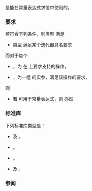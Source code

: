 {{cpp/named req/title|ConstexprIterator|notes={{mark since c++20}}}}
{{cpp/named req/navbar}}

{{named req/core|ConstexprIterator}}是能在常量表达式求值中使用的{{named req|Iterator}}。

===要求===
若符合下列条件，则类型 {{c|It}} 满足{{named req/core|ConstexprIterator}}

* 类型 {{c|It}} 满足某个迭代器具名要求 {{named req/core|MeowIterator}}

而对于每个
* {{c|purr}}，为 {{named req/core|MeowIterator}} 在 {{c|It}} 上要求支持的操作，
* {{c|kittens...}}，为一组 {{c|purr}} 的实参，满足该操作的要求，

则

* 若 {{c|kittens...}} 可用于常量表达式，则 {{c|purr(kittens...)}} 亦然

===标准库===

下列标准库类型是{{named req/core|ConstexprIterator}}：

* {{ltt|cpp/container/array|array::iterator}} 及 {{ltt|cpp/container/array|array::const_iterator}}。
* {{ltt|cpp/string/basic_string_view|basic_string_view::iterator}}。
* {{ltt|cpp/container/span|span::iterator}}。
* {{ltt|cpp/container/vector|vector::iterator}} 及 {{ltt|cpp/container/vector|vector::const_iterator}}。
{{rrev|since=c++26|
* {{ltt|cpp/utility/optional|optional::iterator}} 及 {{ltt|cpp/utility/optional|optional::const_iterator}}
}}

===参阅===
{{dsc begin}}
{{see_also_iterator_library}}
{{dsc end}}

{{langlinks|en|es|ja|ru}}